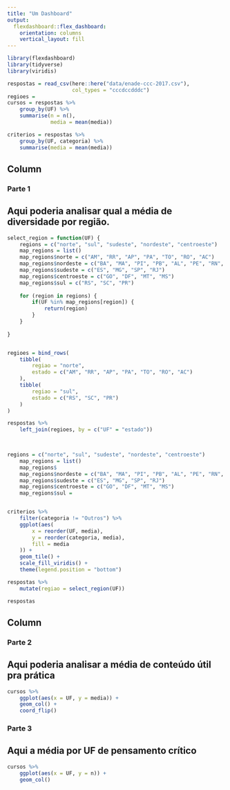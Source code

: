 ```yaml
---
title: "Um Dashboard"
output: 
  flexdashboard::flex_dashboard:
    orientation: columns
    vertical_layout: fill
---
```


```r
library(flexdashboard)
library(tidyverse)
library(viridis)

respostas = read_csv(here::here("data/enade-ccc-2017.csv"),
                     col_types = "cccdccdddc")
regioes = 
cursos = respostas %>% 
    group_by(UF) %>% 
    summarise(n = n(), 
              media = mean(media))

criterios = respostas %>% 
    group_by(UF, categoria) %>% 
    summarise(media = mean(media))

```

Column {data-width=650}
-----------------------------------------------------------------------

### Parte 1

## Aqui poderia analisar qual a média de diversidade por região.

```r
select_region = function(UF) {
    regions = c("norte", "sul", "sudeste", "nordeste", "centroeste")
    map_regions = list()
    map_regions$norte = c("AM", "RR", "AP", "PA", "TO", "RO", "AC")
    map_regions$nordeste = c("BA", "MA", "PI", "PB", "AL", "PE", "RN", "SE", "CE")
    map_regions$sudeste = c("ES", "MG", "SP", "RJ")
    map_regions$centroeste = c("GO", "DF", "MT", "MS")
    map_regions$sul = c("RS", "SC", "PR")
    
    for (region in regions) {
        if(UF %in% map_regions[region]) {
            return(region)
        }
    }
    
}


regioes = bind_rows(
    tibble(
        regiao = "norte",
        estado = c("AM", "RR", "AP", "PA", "TO", "RO", "AC")
    ),
    tibble(
        regiao = "sul",
        estado = c("RS", "SC", "PR")
    )
)

respostas %>% 
    left_join(regioes, by = c("UF" = "estado"))

    

regions = c("norte", "sul", "sudeste", "nordeste", "centroeste")
    map_regions = list()
    map_regions$
    map_regions$nordeste = c("BA", "MA", "PI", "PB", "AL", "PE", "RN", "SE", "CE")
    map_regions$sudeste = c("ES", "MG", "SP", "RJ")
    map_regions$centroeste = c("GO", "DF", "MT", "MS")
    map_regions$sul = 


criterios %>%
    filter(categoria != "Outros") %>%
    ggplot(aes(
        x = reorder(UF, media),
        y = reorder(categoria, media),
        fill = media
    )) +
    geom_tile() + 
    scale_fill_viridis() + 
    theme(legend.position = "bottom")

respostas %>%
    mutate(regiao = select_region(UF))

respostas

```

Column {data-width=350}
-----------------------------------------------------------------------

### Parte 2
## Aqui poderia analisar a média de conteúdo útil pra prática
```r
cursos %>% 
    ggplot(aes(x = UF, y = media)) + 
    geom_col() + 
    coord_flip()
```

### Parte 3
## Aqui a média por UF de pensamento crítico

```r
cursos %>% 
    ggplot(aes(x = UF, y = n)) + 
    geom_col()
```

